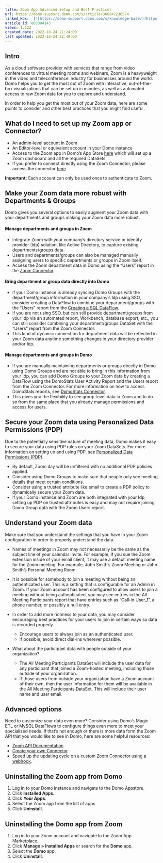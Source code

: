 ```yaml
---
title: Zoom App Advanced Setup and Best Practices
url: https://domo-support.domo.com/s/article/360047236574
linked_kbs:  ['[https://domo-support.domo.com/s/knowledge-base/](https://domo-support.domo.com/s/knowledge-base/)', '[https://domo-support.domo.com/s/](https://domo-support.domo.com/s/)', '[https://domo-support.domo.com/s/topic/0TO5w000000ZampGAC](https://domo-support.domo.com/s/topic/0TO5w000000ZampGAC)', '[https://domo-support.domo.com/s/topic/0TO5w000000Zan9GAC](https://domo-support.domo.com/s/topic/0TO5w000000Zan9GAC)', '[https://domo-support.domo.com/s/article/360045929334](https://domo-support.domo.com/s/article/360045929334)', '[https://domo-support.domo.com/s/article/360042922994](https://domo-support.domo.com/s/article/360042922994)', '[https://domo-support.domo.com/s/article/360043433813](https://domo-support.domo.com/s/article/360043433813)', '[https://domo-support.domo.com/s/article/360042934614](https://domo-support.domo.com/s/article/360042934614)', '[https://domo-support.domo.com/s/article/360047236574](https://domo-support.domo.com/s/article/360047236574)', '[https://domo-support.domo.com/s/topic/0TO5w000000Zan9GAC/available-apps](https://domo-support.domo.com/s/topic/0TO5w000000Zan9GAC/available-apps)', '[https://domo-support.domo.com/s/article/360043429933](https://domo-support.domo.com/s/article/360043429933)', '[https://domo-support.domo.com/s/article/360043429953](https://domo-support.domo.com/s/article/360043429953)', '[https://domo-support.domo.com/s/article/360042925494](https://domo-support.domo.com/s/article/360042925494)', '[https://domo-support.domo.com/s/article/360043429913](https://domo-support.domo.com/s/article/360043429913)', '[https://domo-support.domo.com/s/article/4408174643607](https://domo-support.domo.com/s/article/4408174643607)', '[https://domo-support.domo.com/s/login/](https://domo-support.domo.com/s/login/)']
article_id: 000004143
views: 1,122
created_date: 2022-10-24 21:24:00
last updated: 2022-10-24 22:40:00
---
```




Intro
-----


As a cloud software provider with services that range from video conferences to virtual meeting rooms and webinars, Zoom is a heavyweight in the video and teleconference industry for businesses around the world. Domo helps you to get the most out of Zoom with interactive, out-of-the-box visualizations that can be set up in minutes, as well as automated access to raw Zoom data for you to explore and understand.


In order to help you get the most out of your Zoom data, here are some points to consider and other best practices that you might find useful.


What do I need to set up my Zoom app or Connector?
--------------------------------------------------


* An admin-level account in Zoom
* An Editor-level or equivalent account in your Domo instance
* Access to the Zoom app in Domo's App Store [here](https://www.domo.com/appstore/ "https://www.domo.com/appstore/") which will set up a Zoom dashboard and all the required DataSets
* If you prefer to connect directly using the Zoom Connector, please access the connector [here](/s/article/360045929334 "https://www.domo.com/appstore/")







**Important:** Each account can only be used once to authenticate to Zoom.



Make your Zoom data more robust with Departments & Groups
---------------------------------------------------------


Domo gives you several options to easily augment your Zoom data with your departments and groups making your Zoom data more robust.


#### Manage departments and groups in Zoom


* Integrate Zoom with your company's directory service or identity provider (Idp) solution, like Active Directory, to capture existing departments/groups data.
* Users and departments/groups can also be managed manually assigning users to specific departments or groups in Zoom itself.
* Access the Zoom department data in Domo using the "Users" report in the [Zoom Connector](/s/article/360045929334 "Zoom Connector").


#### Bring department or group data directly into Domo


* If your Domo instance is already syncing Domo Groups with the department/group information in your company's Idp using SSO, consider creating a DataFlow to combine your department/groups with the "Users" report from the [Creating a SQL DataFlow](/s/article/360042922994 "Zoom Connector").
* If you are not using SSO, but can still provide department/groups from your Idp via an automated report, Workbench, database export, etc., you can still consider combining your department/groups DataSet with the "Users" report from the Zoom Connector.
* This kind of dynamic connection for department data will be reflected in your Zoom data anytime something changes in your directory provider and/or Idp.


#### Manage departments and groups in Domo


* If you are manually maintaining departments or groups directly in Domo using Domo Groups and are not able to bring in this information from your Idp, you can add Domo Groups to your Zoom data by creating a DataFlow using the DomoStats User Activity Report and the Users report from the Zoom Connector. For more information on how to access DomoStats reports, see [DomoStats Connector](/s/article/360043433813 "DomoStats Connector").
* This gives you the flexibility to see group-level data in Zoom and to do so from the same place that you already manage permissions and access for users.


Secure your Zoom data using Personalized Data Permissions (PDP)
---------------------------------------------------------------


Due to the potentially sensitive nature of meeting data, Domo makes it easy to secure your data using PDP rules on your Zoom DataSets. For more information on setting up and using PDP, see [Personalized Data Permissions (PDP)](/s/article/360042934614 "Personalized Data Permissions (PDP)").


* By default, Zoom day will be unfiltered with no additional PDP policies applied.
* Consider using Domo Groups to make sure that people only see meeting details that meet certain conditions.
* Consider using a trusted attribute like email to create a PDP policy to dynamically secure your Zoom data.
* If your Domo instance and Zoom are both integrated with your Idp, setting up PDP on trusted attributes is easy and may not require joining Domo Group data with the Zoom Users report.


Understand your Zoom data
-------------------------


Make sure that you understand the settings that you have in your Zoom configuration in order to properly understand the data.


* Names of meetings in Zoom may not necessarily be the same as the subject line of your calendar invite. For example, if you sue the Zoom extension inside of your email client, it may use a default meeting name for the Zoom meeting. For example, John Smith's Zoom Meeting or John Smith's Personal Meeting Room.
* It is possible for somebody to join a meeting without being an authenticated user. This is a setting that is configurable for an Admin in Zoom. If your Zoom account has been configured to allow users to join a meeting without being authenticated, you may see entries in the All Meeting Participants report that have entries such as "Call-in User\_1", a phone number, or possibly a null entry.
* In order to add more richness to your data, you may consider encouraging best practices for your users to join in certain ways so data is recorded properly.


	+ Encourage users to always join as an authenticated user.
	+ If possible, avoid direct dial-ins wherever possible.
* What about the participant data with people outside of your organization?


	+ The All Meeting Participants DataSet will include the user data for any participant that joined a Zoom-hosted meeting, including those outside of your organization.
	+ If those users from outside your organization have a Zoom account of their own, then the user information for them will be available in the All Meeting Participants DataSet. This will include their user name and user email.


Advanced options
----------------


Need to customize your data even more? Consider using Domo's Magic ETL or MySQL DataFlows to configure things even more to meet your specialized needs. If that's not enough or there is more data form the Zoom API that you would like to see in Domo, here are some helpful resources:


* [Zoom API Documentation](https://marketplace.zoom.us/docs/api-reference/zoom-api "https://marketplace.zoom.us/docs/api-reference/zoom-api")
* [Create your own Connector](https://developer.domo.com/docs/custom-connectors/connector-dev-studio "https://developer.domo.com/docs/custom-connectors/connector-dev-studio")
* Speed up the updating cycle on a [custom Zoom Connector using a webhook](https://marketplace.zoom.us/docs/api-reference/webhook-reference "https://marketplace.zoom.us/docs/api-reference/webhook-reference").




Uninstalling the Zoom app from Domo
------------------------------------


1. Log in to your Domo instance and navigate to the Domo Appstore.
2. Click **Installed Apps**.
3. Click **Your Apps**.
4. Select the Zoom app from the list of apps.
5. Click **Uninstall**.






Uninstalling the Domo app from Zoom
------------------------------------


1. Log in to your Zoom account and navigate to the Zoom App Marketplace.
2. Click **Manage > Installed Apps** or search for the **Domo** app.
3. Select the **Domo** app.
4. Click **Uninstall**.



